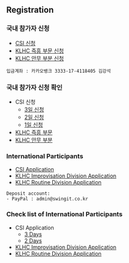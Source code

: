 
## Registration

### 국내 참가자 신청

- [CSI 신청](https://tally.so/r/nW81BQ)
- [KLHC 즉흥 부문 신청](https://tally.so/r/nPOX1P)
- [KLHC 안무 부분 신청](https://tally.so/r/w4r1Zo)

```
입금계좌 : 카카오뱅크 3333-17-4118405 김강석
```

### 국내 참가자 신청 확인

- CSI 신청
    - [3일 신청](https://docs.google.com/spreadsheets/d/e/2PACX-1vRCkM9-sKxCJYk0wmJkErqiFpecYC6YYQwfRyqMACk1u90hh-gQsGu4d8QIHawC_npRq7ViyCrqgrFJ/pubhtml?gid=139610405)
    - [2일 신청](https://docs.google.com/spreadsheets/d/e/2PACX-1vRCkM9-sKxCJYk0wmJkErqiFpecYC6YYQwfRyqMACk1u90hh-gQsGu4d8QIHawC_npRq7ViyCrqgrFJ/pubhtml?gid=1595283398)
    - [1일 신청](https://docs.google.com/spreadsheets/d/e/2PACX-1vRCkM9-sKxCJYk0wmJkErqiFpecYC6YYQwfRyqMACk1u90hh-gQsGu4d8QIHawC_npRq7ViyCrqgrFJ/pubhtml?gid=1595283398)
- [KLHC 즉흥 부문](https://docs.google.com/spreadsheets/d/e/2PACX-1vTew5J7LptZHrj8Q_LycBAH7Dlwxl3_eP1PobO2r7MOPWW2OdzxmNxcY5H0Lx8YqEqNPrq9aawOAfW7/pubhtml?gid=139610405&single=true)
- [KLHC 안무 부분](https://docs.google.com/spreadsheets/d/e/2PACX-1vT6veKjYtrduHNkHhMVfb9fEsieK7DuLjo4tcLiXLevkM4Dr_gF5bhj3OpllENfqmysGdTfAxZCgaZO/pubhtml?gid=139610405&single=true)

### International Participants

- [CSI Application](https://tally.so/r/wddQrz)
- [KLHC Improvisation Division Application](https://tally.so/r/3EW8yo)
- [KLHC Routine Division Application](https://tally.so/r/w4rPgB)

```
Deposit account:
- PayPal : admin@swingit.co.kr
```

### Check list of International Participants

- CSI Application
    - [3 Days](https://docs.google.com/spreadsheets/d/e/2PACX-1vSXxNDHxDq9RbEaShx6FwGO_TSXxYhTxdA4gMShYOGuDjcMSdVsnpbdcCvbQlRI4y1kN_mQPWM3jO5p/pubhtml?gid=139610405)
    - [2 Days](https://docs.google.com/spreadsheets/d/e/2PACX-1vSXxNDHxDq9RbEaShx6FwGO_TSXxYhTxdA4gMShYOGuDjcMSdVsnpbdcCvbQlRI4y1kN_mQPWM3jO5p/pubhtml?gid=1595283398)
- [KLHC Improvisation Division Application](https://docs.google.com/spreadsheets/d/e/2PACX-1vT0JrXHbAoZXvn_eDyQGUHQqOndrTcYRB_mdH55wDOpqBQBXv0jckrpaDGRUmLru0LBKK833E8Ebx7z/pubhtml?gid=139610405&single=true)
- [KLHC Routine Division Application](https://docs.google.com/spreadsheets/d/e/2PACX-1vRm15B07myBrrSFFpymhs2IAZn0mteRZjSQcbJzmcoYVAnaSzHIZggwze1h0vVmQc4TthRXXlqSIk8D/pubhtml?gid=139610405&single=true)